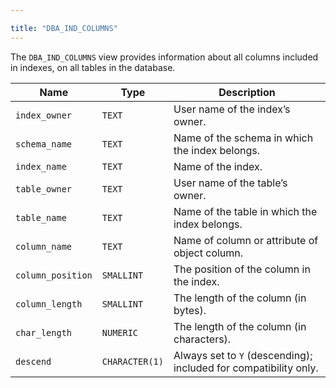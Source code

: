 ---

title: "DBA_IND_COLUMNS"
---

<div id="dba_ind_columns" class="registered_link"></div>

The `DBA_IND_COLUMNS` view provides information about all columns included in indexes, on all tables in the database.

| Name              | Type           | Description                                                  |
| ----------------- | -------------- | ------------------------------------------------------------ |
| `index_owner`     | `TEXT`         | User name of the index’s owner.                              |
| `schema_name`     | `TEXT`         | Name of the schema in which the index belongs.               |
| `index_name`      | `TEXT`         | Name of the index.                                           |
| `table_owner`     | `TEXT`         | User name of the table’s owner.                              |
| `table_name`      | `TEXT`         | Name of the table in which the index belongs.                |
| `column_name`     | `TEXT`         | Name of column or attribute of object column.                |
| `column_position` | `SMALLINT`     | The position of the column in the index.                     |
| `column_length`   | `SMALLINT`     | The length of the column (in bytes).                         |
| `char_length`     | `NUMERIC`      | The length of the column (in characters).                    |
| `descend`         | `CHARACTER(1)` | Always set to `Y` (descending); included for compatibility only. |